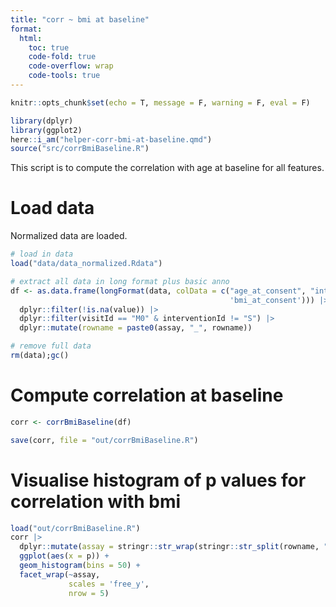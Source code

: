 ```yaml
---
title: "corr ~ bmi at baseline"
format:
  html:
    toc: true
    code-fold: true
    code-overflow: wrap
    code-tools: true
---
```


```r
knitr::opts_chunk$set(echo = T, message = F, warning = F, eval = F)
```


```r
library(dplyr)
library(ggplot2)
here::i_am("helper-corr-bmi-at-baseline.qmd")
source("src/corrBmiBaseline.R")
```

This script is to compute the correlation with age at baseline for all features.

# Load data

Normalized data are loaded.

```r
# load in data
load("data/data_normalized.Rdata")

# extract all data in long format plus basic anno
df <- as.data.frame(longFormat(data, colData = c("age_at_consent", "interventionId", "subjectId", "visitId", "time", 'compliance', 'comprate', 'supplement',
                                                 'bmi_at_consent'))) |> 
  dplyr::filter(!is.na(value)) |> 
  dplyr::filter(visitId == "M0" & interventionId != "S") |> 
  dplyr::mutate(rowname = paste0(assay, "_", rowname))

# remove full data
rm(data);gc()
```

# Compute correlation at baseline

```r
corr <- corrBmiBaseline(df)

save(corr, file = "out/corrBmiBaseline.R")
```

# Visualise histogram of p values for correlation with bmi

```r
load("out/corrBmiBaseline.R")
corr |> 
  dplyr::mutate(assay = stringr::str_wrap(stringr::str_split(rowname, "_", simplify = T)[,1], width = 20)) |> 
  ggplot(aes(x = p)) +
  geom_histogram(bins = 50) +
  facet_wrap(~assay,
             scales = 'free_y',
             nrow = 5)
```

